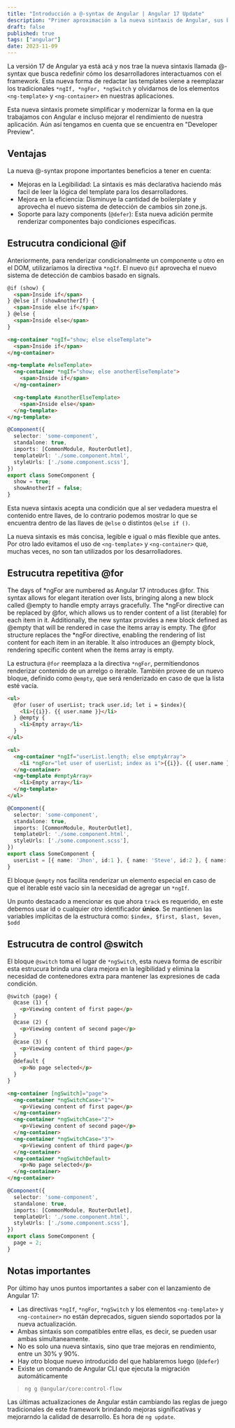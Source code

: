 ---
title: "Introducción a @-syntax de Angular | Angular 17 Update"
description: "Primer aproximación a la nueva sintaxis de Angular, sus beneficios y cómo transforma la experiencia de desarrollo"
draft: false
published: true
tags: ["angular"]
date: 2023-11-09
---


La versión 17 de Angular ya está acá y nos trae la nueva sintaxis llamada @-syntax que busca redefinir cómo los desarrolladores interactuamos con el framework. Esta nueva forma de redactar las templates viene a reemplazar los tradicionales `*ngIf, *ngFor, *ngSwitch` y olvidarnos de los elementos `<ng-template>` y `<ng-container>` en nuestras aplicaciones.

Esta nueva sintaxis promete simplificar y modernizar la forma en la que trabajamos con Angular e incluso mejorar el rendimiento de nuestra aplicación. Aún así tengamos en cuenta que se encuentra en "Developer Preview".

## Ventajas

La nueva @-syntax propone importantes beneficios a tener en cuenta:

- Mejoras en la Legibilidad: La sintaxis es más declarativa haciendo más facil de leer la lógica del template para los desarrolladores.
- Mejora en la eficiencia: Disminuye la cantidad de boilerplate y aprovecha el nuevo sistema de detección de cambios sin zone.js.
- Soporte para lazy components (`@defer`): Esta nueva adición permite renderizar componentes bajo condiciones especificas.

## Estrucutra condicional @if

Anteriormente, para renderizar condicionalmente un componente u otro en el DOM, utilizaríamos la directiva `*ngIf`. El nuevo `@if` aprovecha el nuevo sistema de detección de cambios basado en signals.

<Tabs>

<TabItem label="@if">

```html
@if (show) {
  <span>Inside if</span>
} @else if (showAnotherIf) {
  <span>Inside else if</span>
} @else {
  <span>Inside else</span>
}
```

</TabItem>

<TabItem label="*ngIf">

```html
<ng-container *ngIf="show; else elseTemplate">
  <span>Inside if</span>
</ng-container>

<ng-template #elseTemplate>
  <ng-container *ngIf="show; else anotherElseTemplate">
    <span>Inside if</span>
  </ng-container>

  <ng-template #anotherElseTemplate>
    <span>Inside else</span>
  </ng-template>
</ng-template>
```

</TabItem>

<TabItem label="component.ts">

```ts
@Component({
  selector: 'some-component',
  standalone: true,
  imports: [CommonModule, RouterOutlet],
  templateUrl: './some.component.html',
  styleUrls: ['./some.component.scss'],
})
export class SomeComponent {
  show = true;
  showAnotherIf = false;
}
```

</TabItem>

</Tabs>

Esta nueva sintaxis acepta una condición que al ser vedadera muestra el contenido entre llaves, de lo contrario podemos mostrar lo que se encuentra dentro de las llaves de `@else` o distintos `@else if ()`.

La nueva sintaxis es más concisa, legible e igual o más flexible que antes. Por otro lado evitamos el uso de `<ng-template>` y `<ng-container>` que, muchas veces, no son tan utilizados por los desarrolladores.

## Estrucutra repetitiva @for

The days of *ngFor are numbered as Angular 17 introduces @for. This syntax allows for elegant iteration over lists, bringing along a new block called @empty to handle empty arrays gracefully.
The *ngFor directive can be replaced by @for, which allows us to render content of a list (iterable) for each item in it. Additionally, the new syntax provides a new block defined as @empty that will be rendered in case the items array is empty.
The @for structure replaces the *ngFor directive, enabling the rendering of list content for each item in an iterable. It also introduces an @empty block, rendering specific content when the items array is empty.

La estructura `@for` reemplaza a la directiva `*ngFor`, permitiendonos renderizar contenido de un arrelgo o iterable. También provee de un nuevo bloque, definido como `@empty`, que será renderizado en caso de que la lista esté vacía.

<Tabs>

<TabItem label="@for">

```html
<ul>
  @for (user of userList; track user.id; let i = $index){
    <li>{{i}}. {{ user.name }}</li>
  } @empty {
    <li>Empty array</li>
  }
</ul>
```

</TabItem>

<TabItem label="*ngFor">

```html
<ul>
  <ng-container *ngIf="userList.length; else emptyArray">
    <li *ngFor="let user of userList; index as i">{{i}}. {{ user.name }}</li>
  </ng-container>
  <ng-template #emptyArray>
    <li>Empty array</li>
  </ng-template>
</ul>
```

</TabItem>

<TabItem label="component.ts">

```ts
@Component({
  selector: 'some-component',
  standalone: true,
  imports: [CommonModule, RouterOutlet],
  templateUrl: './some.component.html',
  styleUrls: ['./some.component.scss'],
})
export class SomeComponent {
  userList = [{ name: 'Jhon', id:1 }, { name: 'Steve', id:2 }, { name: 'Alex', id:3 }];
}
```

</TabItem>

</Tabs>

El bloque `@empty` nos facilita renderizar un elemento especial en caso de que el iterable esté vacío sin la necesidad de agregar un `*ngIf`.

Un punto destacado a mencionar es que ahora `track` es requerido, en este debemos usar id o cualquier otro identificador **único**. Se mantienen las variables implícitas de la estructura como: `$index, $first, $last, $even, $odd`

## Estrucutra de control @switch

El bloque `@switch` toma el lugar de `*ngSwitch`, esta nueva forma de escribir esta estrucura brinda una clara mejora en la legibilidad y elimina la necesidad de contenedores extra para mantener las expresiones de cada condición.

<Tabs>

<TabItem label="@switch">

```html
@switch (page) {
  @case (1) {
    <p>Viewing content of first page</p>
  }
  @case (2) {
    <p>Viewing content of second page</p>
  }
  @case (3) {
    <p>Viewing content of third page</p>
  }
  @default {
    <p>No page selected</p>
  }
}
```

</TabItem>

<TabItem label="*ngSwitch">

```html
<ng-container [ngSwitch]="page">
  <ng-container *ngSwitchCase="1">
    <p>Viewing content of first page</p>
  </ng-container>
  <ng-container *ngSwitchCase="2">
    <p>Viewing content of second page</p>
  </ng-container>
  <ng-container *ngSwitchCase="3">
    <p>Viewing content of third page</p>
  </ng-container>
  <ng-container *ngSwitchDefault>
    <p>No page selected</p>
  </ng-container>
</ng-container>
```

</TabItem>

<TabItem label="component.ts">

```ts
@Component({
  selector: 'some-component',
  standalone: true,
  imports: [CommonModule, RouterOutlet],
  templateUrl: './some.component.html',
  styleUrls: ['./some.component.scss'],
})
export class SomeComponent {
  page = 2;
}
```

</TabItem>

</Tabs>

## Notas importantes

Por último hay unos puntos importantes a saber con el lanzamiento de Angular 17:

- Las directivas `*ngIf`, `*ngFor`, `*ngSwitch` y los elementos `<ng-template>` y `<ng-container>` no están deprecados, siguen siendo soportados por la nueva actualización.
- Ambas sintaxis son compatibles entre ellas, es decir, se pueden usar ambas simultaneamente.
- No es solo una nueva sintaxis, sino que trae mejoras en rendimiento, entre un 30% y 90%.
- Hay otro bloque nuevo introducido del que hablaremos luego (`@defer`)
- Existe un comando de Angular CLI que ejecuta la migración automáticamente 
> ```
> ng g @angular/core:control-flow
> ```

Las últimas actualizaciones de Angular están cambiando las reglas de juego tradicionales de este framework brindando mejoras significativas y mejorarndo la calidad de desarrollo. Es hora de `ng update`.
